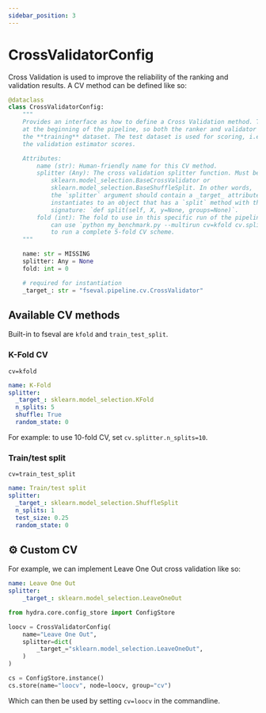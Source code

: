 ```yaml
---
sidebar_position: 3
---
```


# CrossValidatorConfig


Cross Validation is used to improve the reliability of the ranking and validation results. A CV method can be defined like so:

```python
@dataclass
class CrossValidatorConfig:
    """
    Provides an interface as how to define a Cross Validation method. The CV is applied
    at the beginning of the pipeline, so both the ranker and validator only get to see
    the **training** dataset. The test dataset is used for scoring, i.e. for determining
    the validation estimator scores.

    Attributes:
        name (str): Human-friendly name for this CV method.
        splitter (Any): The cross validation splitter function. Must be of type
            sklearn.model_selection.BaseCrossValidator or 
            sklearn.model_selection.BaseShuffleSplit. In other words,
            the `splitter` argument should contain a _target_ attribute which 
            instantiates to an object that has a `split` method with the following
            signature: `def split(self, X, y=None, groups=None)`.
        fold (int): The fold to use in this specific run of the pipeline. e.g. you
            can use `python my_benchmark.py --multirun cv=kfold cv.splitter.n_spits=5 cv.fold=range(0,5)`
            to run a complete 5-fold CV scheme.
    """

    name: str = MISSING
    splitter: Any = None
    fold: int = 0

    # required for instantiation
    _target_: str = "fseval.pipeline.cv.CrossValidator"
```

## Available CV methods
Built-in to fseval are `kfold` and `train_test_split`.

### K-Fold CV

`cv=kfold`

```yaml title="conf/cv/kfold.yaml"
name: K-Fold
splitter:
  _target_: sklearn.model_selection.KFold
  n_splits: 5
  shuffle: True
  random_state: 0
```

For example: to use 10-fold CV, set `cv.splitter.n_splits=10`.

### Train/test split

`cv=train_test_split`

```yaml title="conf/cv/train_test_split.yaml"
name: Train/test split
splitter:
  _target_: sklearn.model_selection.ShuffleSplit
  n_splits: 1
  test_size: 0.25
  random_state: 0
```

## ⚙️ Custom CV
For example, we can implement Leave One Out cross validation like so:

<Tabs groupId="config-representation">
<TabItem value="yaml" label="YAML" default>

```yaml title="conf/cv/loocv.yaml"
name: Leave One Out
splitter:
    _target_: sklearn.model_selection.LeaveOneOut
```

</TabItem>
<TabItem value="structured" label="Structured Config">

```python
from hydra.core.config_store import ConfigStore

loocv = CrossValidatorConfig(
    name="Leave One Out",
    splitter=dict(
        _target_="sklearn.model_selection.LeaveOneOut",
    )
)

cs = ConfigStore.instance()
cs.store(name="loocv", node=loocv, group="cv")
```

</TabItem>
</Tabs>

Which can then be used by setting `cv=loocv` in the commandline.
